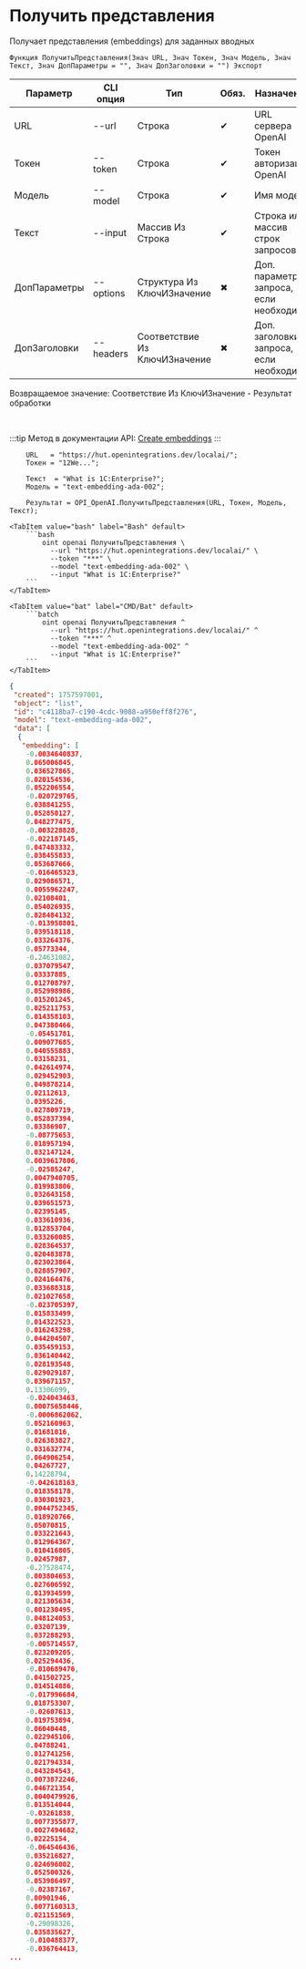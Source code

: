 ﻿---
sidebar_position: 3
description: Получить представления и другие функции для работы с OpenAI в Открытом пакете интеграций - бесплатной open-source библиотеке интеграций для 1С:Предприятие 8, OneScript и CLI
keywords: [1C, 1С, 1С:Предприятие, 1С:Предприятие 8.3, API, Интеграция, Сервисы, Обмен, OneScript, CLI, OpenAI]
---


# Получить представления
 Получает представления (embeddings) для заданных вводных



`Функция ПолучитьПредставления(Знач URL, Знач Токен, Знач Модель, Знач Текст, Знач ДопПараметры = "", Знач ДопЗаголовки = "") Экспорт`

  | Параметр | CLI опция | Тип | Обяз. | Назначение |
  |-|-|-|-|-|
  | URL | --url | Строка | &#x2714; | URL сервера OpenAI |
  | Токен | --token | Строка | &#x2714; | Токен авторизации OpenAI |
  | Модель | --model | Строка | &#x2714; | Имя модели |
  | Текст | --input | Массив Из Строка | &#x2714; | Строка или массив строк запросов |
  | ДопПараметры | --options | Структура Из КлючИЗначение | &#x2716; | Доп. параметры запроса, если необходимо |
  | ДопЗаголовки | --headers | Соответствие Из КлючИЗначение | &#x2716; | Доп. заголовки запроса, если необходимо |

  
  Возвращаемое значение:   Соответствие Из КлючИЗначение - Результат обработки

<br/>

:::tip
Метод в документации API: [Create embeddings](https://platform.openai.com/docs/api-reference/embeddings/create)
:::
<br/>



```bsl title="Пример использования для 1С:Предприятие/OneScript"
    URL   = "https://hut.openintegrations.dev/localai/";
    Токен = "12We...";

    Текст  = "What is 1C:Enterprise?";
    Модель = "text-embedding-ada-002";

    Результат = OPI_OpenAI.ПолучитьПредставления(URL, Токен, Модель, Текст);
```
    

 <Tabs>
  
    <TabItem value="bash" label="Bash" default>
        ```bash
            oint openai ПолучитьПредставления \
              --url "https://hut.openintegrations.dev/localai/" \
              --token "***" \
              --model "text-embedding-ada-002" \
              --input "What is 1C:Enterprise?"
        ```
    </TabItem>
  
    <TabItem value="bat" label="CMD/Bat" default>
        ```batch
            oint openai ПолучитьПредставления ^
              --url "https://hut.openintegrations.dev/localai/" ^
              --token "***" ^
              --model "text-embedding-ada-002" ^
              --input "What is 1C:Enterprise?"
        ```
    </TabItem>
</Tabs>


```json title="Результат"
{
 "created": 1757597001,
 "object": "list",
 "id": "c4118ba7-c190-4cdc-9088-a950eff8f276",
 "model": "text-embedding-ada-002",
 "data": [
  {
   "embedding": [
    -0.0034640837,
    0.065006845,
    0.036527865,
    0.020154536,
    0.052206554,
    -0.020729765,
    0.038841255,
    0.052850127,
    0.048277475,
    -0.003228828,
    -0.022187145,
    0.047483332,
    0.038455833,
    0.053687666,
    -0.016465323,
    0.029086571,
    0.0055962247,
    0.02108401,
    0.054026935,
    0.028484132,
    -0.013958801,
    0.039518118,
    0.033264376,
    0.05773344,
    -0.24631082,
    0.037079547,
    0.03337885,
    0.012708797,
    0.052998986,
    0.015201245,
    0.025211753,
    0.014358103,
    0.047380466,
    -0.05451781,
    0.009077685,
    0.040555883,
    0.03158231,
    0.042614974,
    0.029452903,
    0.049878214,
    0.02112613,
    0.0395226,
    0.027809719,
    0.052837394,
    0.03386907,
    -0.08775653,
    0.018957194,
    0.032147124,
    0.0039617806,
    -0.02585247,
    0.0047940705,
    0.019983806,
    0.032643158,
    0.039651573,
    0.02395145,
    0.033610936,
    0.012853704,
    0.033260085,
    0.028364537,
    0.020483878,
    0.023023864,
    0.028857907,
    0.024164476,
    0.033688318,
    0.021027658,
    -0.023705397,
    0.015833499,
    0.014322523,
    0.016243298,
    0.044204507,
    0.035459153,
    0.036140442,
    0.028193548,
    0.029029187,
    0.039671157,
    0.13306099,
    -0.024043463,
    0.00075658446,
    -0.0006862062,
    0.052160963,
    0.01681016,
    0.026383827,
    0.031632774,
    0.064906254,
    0.04267727,
    0.14228794,
    -0.042618163,
    0.018358178,
    0.030301923,
    0.0044752345,
    0.018920766,
    0.05070815,
    0.033221643,
    0.012964367,
    0.010416805,
    0.02457987,
    -0.27528474,
    0.003804653,
    0.027606592,
    0.013934599,
    0.021305634,
    0.001230495,
    0.048124053,
    0.03207139,
    0.037288293,
    -0.005714557,
    0.023209205,
    0.025294436,
    -0.010689476,
    0.041502725,
    0.014514886,
    -0.017996684,
    0.018753307,
    -0.02607613,
    0.019753894,
    0.06040448,
    0.022945106,
    0.04788241,
    0.012741256,
    0.021794334,
    0.043284543,
    0.0073872246,
    0.046721354,
    0.0040479926,
    0.013514044,
    -0.03261838,
    0.0077355877,
    0.0027494682,
    0.02225154,
    -0.064546436,
    0.035216827,
    0.024696002,
    0.052500326,
    0.053986497,
    -0.02387167,
    0.00901946,
    0.0077160313,
    0.021151569,
    -0.29098326,
    0.035835627,
    -0.010488377,
    -0.036764413,
...
```
